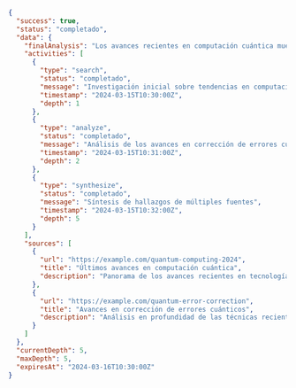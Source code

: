 ```json
{
  "success": true,
  "status": "completado",
  "data": {
    "finalAnalysis": "Los avances recientes en computación cuántica muestran un progreso significativo en varias áreas clave:\n\n1. Corrección de errores: Las técnicas mejoradas de corrección de errores cuánticos han aumentado la estabilidad de los qubits\n2. Supremacía cuántica: Múltiples demostraciones de ventaja cuántica en tareas computacionales específicas\n3. Avances de hardware: Nuevas arquitecturas basadas en circuitos superconductores e iones atrapados\n4. Aplicaciones comerciales: Creciente adopción en la industria para optimización y criptografía",
    "activities": [
      {
        "type": "search",
        "status": "completado",
        "message": "Investigación inicial sobre tendencias en computación cuántica",
        "timestamp": "2024-03-15T10:30:00Z",
        "depth": 1
      },
      {
        "type": "analyze",
        "status": "completado",
        "message": "Análisis de los avances en corrección de errores cuánticos",
        "timestamp": "2024-03-15T10:31:00Z",
        "depth": 2
      },
      {
        "type": "synthesize",
        "status": "completado",
        "message": "Síntesis de hallazgos de múltiples fuentes",
        "timestamp": "2024-03-15T10:32:00Z",
        "depth": 5
      }
    ],
    "sources": [
      {
        "url": "https://example.com/quantum-computing-2024",
        "title": "Últimos avances en computación cuántica",
        "description": "Panorama de los avances recientes en tecnología de computación cuántica",
      },
      {
        "url": "https://example.com/quantum-error-correction",
        "title": "Avances en corrección de errores cuánticos",
        "description": "Análisis en profundidad de las técnicas recientes de corrección de errores cuánticos"
      }
    ]
  },
  "currentDepth": 5,
  "maxDepth": 5,
  "expiresAt": "2024-03-16T10:30:00Z"
} 
```
